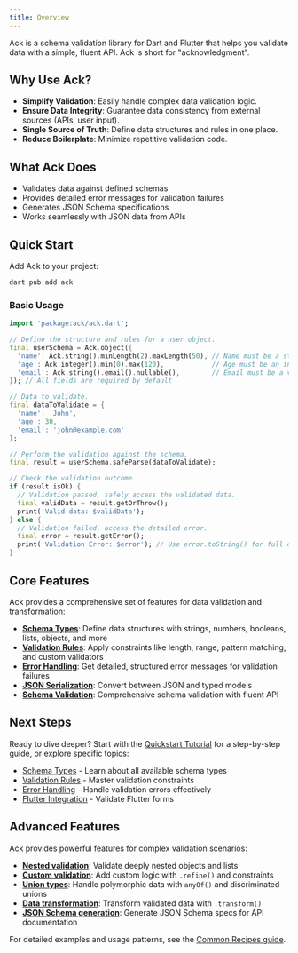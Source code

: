 ```yaml
---
title: Overview
---
```

Ack is a schema validation library for Dart and Flutter that helps you validate data with a simple, fluent API. Ack is short for "acknowledgment".

## Why Use Ack?

- **Simplify Validation**: Easily handle complex data validation logic.
- **Ensure Data Integrity**: Guarantee data consistency from external sources (APIs, user input).
- **Single Source of Truth**: Define data structures and rules in one place.
- **Reduce Boilerplate**: Minimize repetitive validation code.

## What Ack Does

- Validates data against defined schemas
- Provides detailed error messages for validation failures
- Generates JSON Schema specifications
- Works seamlessly with JSON data from APIs

## Quick Start

Add Ack to your project:

```bash
dart pub add ack
```

### Basic Usage

```dart
import 'package:ack/ack.dart';

// Define the structure and rules for a user object.
final userSchema = Ack.object({
  'name': Ack.string().minLength(2).maxLength(50), // Name must be a string between 2 and 50 chars.
  'age': Ack.integer().min(0).max(120),            // Age must be an integer between 0 and 120.
  'email': Ack.string().email().nullable(),        // Email must be a valid format, but can be null.
}); // All fields are required by default

// Data to validate.
final dataToValidate = {
  'name': 'John',
  'age': 30,
  'email': 'john@example.com'
};

// Perform the validation against the schema.
final result = userSchema.safeParse(dataToValidate);

// Check the validation outcome.
if (result.isOk) {
  // Validation passed, safely access the validated data.
  final validData = result.getOrThrow();
  print('Valid data: $validData');
} else {
  // Validation failed, access the detailed error.
  final error = result.getError();
  print('Validation Error: $error'); // Use error.toString() for full details.
}
```

## Core Features

Ack provides a comprehensive set of features for data validation and transformation:

- **[Schema Types](/core-concepts/schemas)**: Define data structures with strings, numbers, booleans, lists, objects, and more
- **[Validation Rules](/core-concepts/validation)**: Apply constraints like length, range, pattern matching, and custom validators
- **[Error Handling](/core-concepts/error-handling)**: Get detailed, structured error messages for validation failures
- **[JSON Serialization](/core-concepts/json-serialization)**: Convert between JSON and typed models
- **[Schema Validation](/core-concepts/typesafe-schemas)**: Comprehensive schema validation with fluent API

## Next Steps

Ready to dive deeper? Start with the [Quickstart Tutorial](/getting-started/quickstart-tutorial) for a step-by-step guide, or explore specific topics:

- [Schema Types](/core-concepts/schemas) - Learn about all available schema types
- [Validation Rules](/core-concepts/validation) - Master validation constraints
- [Error Handling](/core-concepts/error-handling) - Handle validation errors effectively
- [Flutter Integration](/guides/flutter-form-validation) - Validate Flutter forms

## Advanced Features

Ack provides powerful features for complex validation scenarios:

- **[Nested validation](/core-concepts/schemas#object-schema)**: Validate deeply nested objects and lists
- **[Custom validation](/guides/custom-validation)**: Add custom logic with `.refine()` and constraints
- **[Union types](/core-concepts/schemas#union-types)**: Handle polymorphic data with `anyOf()` and discriminated unions
- **[Data transformation](/core-concepts/schemas#transformation)**: Transform validated data with `.transform()`
- **[JSON Schema generation](/guides/json-schema-integration)**: Generate JSON Schema specs for API documentation

For detailed examples and usage patterns, see the [Common Recipes guide](/guides/common-recipes).
